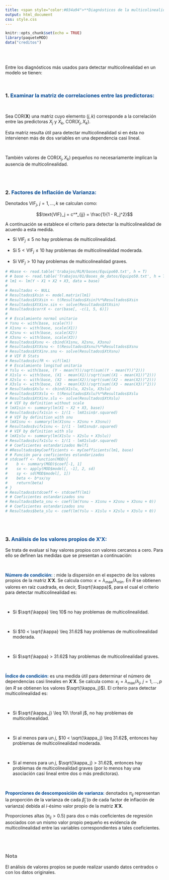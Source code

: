 ```yaml
---
title: <span style="color:#034a94">**Diagnósticos de la multicolinealidad**</span>
output: html_document
css: style.css
---
```


```r
knitr::opts_chunk$set(echo = TRUE)
library(paqueteMOD)
data("creditos")

```

</br></br>


Entre los diagnósticos más usados para detectar multicolinealidad en un modelo se tienen:

</br>

### 1. <span style="color:#034a94">**Examinar la matriz de correlaciones entre las predictoras:**</span> 

</br>


Sea  $\text{COR}(\boldsymbol{X})$ una matriz cuyo elemento ($j,k$) corresponde a la correlación entre las predictoras $X_j$ y $X_k$, $\text{COR}\left(X_j, X_k\right)$.

Esta matriz resulta útil para detectar multicolinealidad si en ésta no intervienen más de dos variables en una dependencia casi lineal.

</br>
      
También valores de $\text{COR}\left(X_j, X_k\right)$ pequeños no necesariamente implican la ausencia de multicolinealidad.

</br></br>

### 2. <span style="color:#034a94">**Factores de Inflación de Varianza:**</span> 

Denotados $\text{VIF}_j,\ j = 1, \ldots, k$ se calculan como: 


$$\text{VIF}_j = c^*_{jj} = \frac{1}{1 - R_j^2}$$

A continuación se establece el criterio para detectar la multicolinealidad de acuerdo a esta medida.
      
* Si $\text{VIF}_j \leq 5$ no hay problemas de multicolinealidad.

* Si $5 < \text{VIF}_j \leq 10$ hay problemas de multicolinealidad moderada.

* Si $\text{VIF}_j > 10$ hay problemas de multicolinealidad graves.

```r
# #base <- read.table('trabajos/RLM/bases/Equipo60.txt', h = T)
# # base <- read.table('Trabajos/01/Bases_de_datos/Equipo50.txt', h = T)
# lm1 <- lm(Y ~ X1 + X2 + X3, data = base)
# 
# Resultados <- NULL
# Resultados$Xsin <- model.matrix(lm1)
# Resultados$XtXsin <- t(Resultados$Xsin)%*%Resultados$Xsin
# Resultados$XtXinv.sin <- solve(Resultados$XtXsin)
# Resultados$corrX <- cor(base[, -c(1, 5, 6)])
# 
# # Escalamiento normal unitario
# Ysnu <- with(base, scale(Y))
# X1snu <- with(base, scale(X1))
# X2snu <- with(base, scale(X2))
# X3snu <- with(base, scale(X3))
# Resultados$Xsnu <- cbind(X1snu, X2snu, X3snu)
# Resultados$XtXsnu <- t(Resultados$Xsnu)%*%Resultados$Xsnu
# Resultados$XtXinv.snu <- solve(Resultados$XtXsnu)
# # VIF R Stats
# Resultados$vifR <- vif(lm1)
# # Escalamiento longitud unitaria
# Yslu <- with(base, (Y - mean(Y))/sqrt(sum((Y - mean(Y))^2)))
# X1slu <- with(base, (X1 - mean(X1))/sqrt(sum((X1 - mean(X1))^2)))
# X2slu <- with(base, (X2 - mean(X2))/sqrt(sum((X2 - mean(X2))^2)))
# X3slu <- with(base, (X3 - mean(X3))/sqrt(sum((X3 - mean(X3))^2)))
# Resultados$Xslu <- cbind(X1slu, X2slu, X3slu)
# Resultados$XtXslu <- t(Resultados$Xslu)%*%Resultados$Xslu
# Resultados$XtXinv.slu <- solve(Resultados$XtXslu)
# # VIF by definition without scale
# lmX1sin <- summary(lm(X1 ~ X2 + X3, base))
# Resultados$vifx1sin <- 1/(1 - lmX1sin$r.squared)
# # VIF by definition with snu
# lmX1snu <- summary(lm(X1snu ~ X2snu + X3snu))
# Resultados$vifx1snu <- 1/(1 - lmX1snu$r.squared)
# # VIF by definition with slu
# lmX1slu <- summary(lm(X1slu ~ X2slu + X3slu))
# Resultados$vifx1slu <- 1/(1 - lmX1slu$r.squared)
# # Coeficientes estandarizados Nelfi
# #Resultados$myCoefficients <- myCoefficients(lm1, base)
# # Función para coeficientes estandarizados
# stdcoeff <- function(MOD){
#    b <- summary(MOD)$coef[-1, 1]
#    sx <- apply(MOD$model[, -1], 2, sd)
#    sy <- sd(MOD$model[, 1])
#    beta <- b*sx/sy
#    return(beta)
# }
# Resultados$stdcoeff <- stdcoeff(lm1)
# # Coeficientes estandarizados snu 
# Resultados$beta_snu <- coef(lm(Ysnu ~ X1snu + X2snu + X3snu + 0))
# # Coeficientes estandarizados snu 
# Resultados$beta_slu <- coef(lm(Yslu ~ X1slu + X2slu + X3slu + 0))
```

</br></br>

### 3. <span style="color:#034a94">**Análisis de los valores propios de $\boldsymbol{X}'\boldsymbol{X}$:**</span> 

Se trata de evaluar si hay valores propios con valores cercanos a cero. Para ello se definen las medidas que se presentan a continuación:

</br>

<span style="color:#034a94">**Número de condición:**</span> :  mide la dispersión en el espectro de los valores propios de la matriz $\boldsymbol{X}'\boldsymbol{X}$. Se calcula como: $\kappa = \lambda_{\max} / \lambda_{\min}$. En $R$ se obtienen valores en raíz cuadrada, es decir, $\sqrt{\kappa}$, para el cual el criterio para detectar multicolinealidad es:

</br>

* Si $\sqrt{\kappa} \leq 10$ no hay problemas de multicolinealidad.

</br>

* Si $10 < \sqrt{\kappa} \leq 31.62$ hay problemas de multicolinealidad moderada.

</br>

* Si $\sqrt{\kappa} > 31.62$ hay problemas de multicolinealidad graves.

</br>

<span style="color:#034a94">**Índice de condición:**</span> es una medida útil para determinar el número de dependencias casi lineales en $\boldsymbol{X}'\boldsymbol{X}$. Se calcula como: $\kappa_j = \lambda_{\max} / \lambda_j,\ j = 1, \ldots, p$ (en $R$ se obtienen los valores $\sqrt{\kappa_j}$). El criterio para detectar multicolinealidad es:

</br>

* Si $\sqrt{\kappa_j} \leq 10\ \forall j$, no hay problemas de multicolinealidad.

</br>

* Si al menos para un $j$, $10 < \sqrt{\kappa_j} \leq 31.62$, entonces hay problemas de multicolinealidad moderada.

</br>

* Si al menos para un $j$, $\sqrt{\kappa_j} > 31.62$, entonces hay problemas de multicolinealidad graves (por lo menos hay una asociación casi lineal entre dos o más predictoras).

</br>

<span style="color:#034a94">**Proporciones de descomposición de varianza:**</span> denotados $\pi_{ij}$ representan la proporción de la varianza de cada $\widehat\beta_j$ (o de cada factor de inflación de varianza) debida al $i$-ésimo valor propio de la matriz $\boldsymbol{X}'\boldsymbol{X}$.

Proporciones altas ($\pi_{ij} > 0.5$) para dos o más coeficientes de regresión asociados con un mismo valor propio pequeño es evidencia de multicolinealidad entre las variables correspondientes a tales coeficientes.

</br></br>

<div class="content-box-gray">
### <span style="color:#686868"> **Nota**</span>

El análisis de valores propios se puede realizar usando datos centrados o con los datos originales. 

</div>


